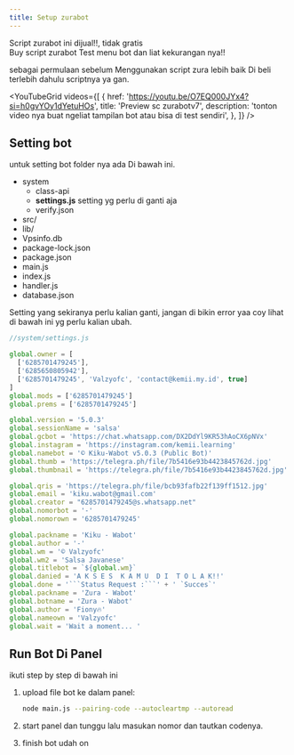 ```yaml
---
title: Setup zurabot
---
```



<Aside>Script zurabot ini dijual!!, tidak gratis</Aside>

<CardGrid>
  <Card title="Buy script" icon="star" href="https://sociabuzz.com/zurakonter/p/sc-zurabotv2">
    Buy script zurabot
  </Card>
  <Card title="test bot" icon="moon" href="https://wa.link/m449t6">
    Test menu bot dan liat kekurangan nya!!
  </Card>
</CardGrid>

sebagai permulaan sebelum Menggunakan script zura lebih baik Di beli terlebih dahulu scriptnya ya gan.

<YouTubeGrid
	videos={[
		{
			href: 'https://youtu.be/O7EQ000JYx4?si=h0gvYOy1dYetuHOs',
			title: 'Preview sc zurabotv7',
			description: 'tonton video nya buat ngeliat tampilan bot atau bisa di test sendiri',
		},
	]}
/>

## Setting bot 

untuk setting bot folder nya ada Di bawah ini.

<FileTree>

- system 
  - class-api
  - **settings.js** setting yg perlu di ganti aja 
  - verify.json
- src/
- lib/
- Vpsinfo.db
- package-lock.json
- package.json
- main.js
- index.js
- handler.js
- database.json

</FileTree>

Setting yang sekiranya perlu kalian ganti, jangan di bikin error yaa coy lihat di bawah ini yg perlu kalian ubah.

```js
//system/settings.js

global.owner = [
  ['6285701479245'],
  ['6285650805942'],
  ['6285701479245', 'Valzyofc', 'contact@kemii.my.id', true]
] 
global.mods = ['6285701479245']
global.prems = ['6285701479245']

global.version = '5.0.3'
global.sessionName = 'salsa'
global.gcbot = 'https://chat.whatsapp.com/DX2DdYl9KR53hAoCX6pNVx'
global.instagram = 'https://instagram.com/kemii.learning'
global.namebot = '© Kiku-Wabot v5.0.3 (Public Bot)'
global.thumb = 'https://telegra.ph/file/7b5416e93b4423845762d.jpg'
global.thumbnail = 'https://telegra.ph/file/7b5416e93b4423845762d.jpg'

global.qris = 'https://telegra.ph/file/bcb93fafb22f139ff1512.jpg'
global.email = 'kiku.wabot@gmail.com'
global.creator = "6285701479245@s.whatsapp.net"
global.nomorbot = '-'
global.nomorown = '6285701479245'

global.packname = 'Kiku - Wabot'
global.author = '-'
global.wm = '© Valzyofc'
global.wm2 = 'Salsa Javanese'
global.titlebot = `${global.wm}`
global.danied = 'A K S E S  K A M U  D I  T O L A K!!'
global.done = '```Status Request :```' + ' `Succes`'
global.packname = 'Zura - Wabot'
global.botname = 'Zura - Wabot'
global.author = 'Fiony🔥'
global.nameown = 'Valzyofc'
global.wait = 'Wait a moment... '
```

## Run Bot Di Panel

ikuti step by step di bawah ini


<Steps>

1. upload file bot ke dalam panel:

   ```sh title="ubah startup"
   node main.js --pairing-code --autocleartmp --autoread
   ```

2. start panel dan tunggu lalu masukan nomor dan tautkan codenya.

3. finish bot udah on
</Steps>
